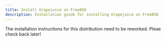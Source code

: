 ```yaml
---
title: Install Grapejuice on FreeBSD
description: Installation guide for installing Grapejuice on FreeBSD
---
```



<Tip type="info" title="Notice">
    The installation instructions for this distribution need to be reworked.
    Pleae check back later!
</Tip>